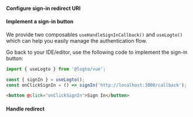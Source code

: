 

<SignInFlowSummary />

#### Configure sign-in redirect URI

<ConfigureRedirectUri figureSrc={redirectUriFigure} redirectUri="http://localhost:3000/callback" />

#### Implement a sign-in button

We provide two composables `useHandleSignInCallback()` and `useLogto()` which can help you easily manage the authentication flow.

<SignInNote calling=".signIn()" />

Go back to your IDE/editor, use the following code to implement the sign-in button:

```ts
import { useLogto } from '@logto/vue';

const { signIn } = useLogto();
const onClickSignIn = () => signIn('http://localhost:3000/callback');
```

```html
<button @click="onClickSignIn">Sign In</button>
```

#### Handle redirect

<HandleRedirect />
